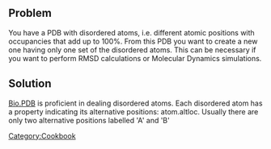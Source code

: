== Problem ==

You have a PDB with disordered atoms, i.e. different atomic positions with occupancies that add up to 100%. From this PDB you want to create a new one having only one set of the disordered atoms. This can be necessary if you want to perform RMSD calculations or Molecular Dynamics simulations.
== Solution ==
[[http://biopython.org/DIST/docs/tutorial/Tutorial.html#htoc118 |Bio.PDB]] is proficient in dealing disordered atoms. Each disordered atom has a property indicating its alternative positions: atom.altloc. Usually there are only two alternative positions labelled 'A' and 'B'


 [[Category:Cookbook]]